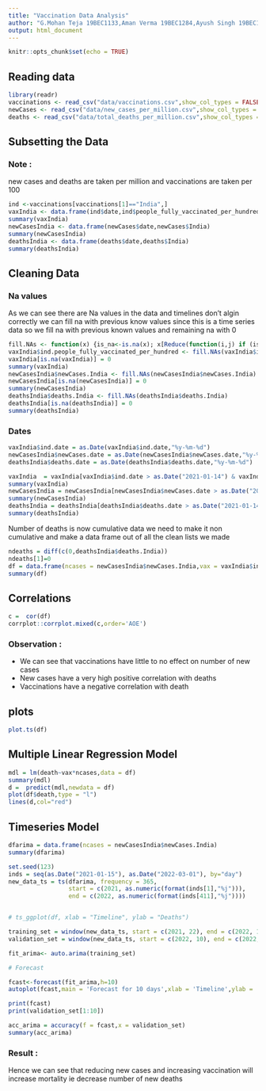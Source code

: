 ```yaml
---
title: "Vaccination Data Analysis"
author: "G.Mohan Teja 19BEC1133,Aman Verma 19BEC1284,Ayush Singh 19BEC1032,Janhavi Kulkarni 19BLC1187"
output: html_document
---
```


```r
knitr::opts_chunk$set(echo = TRUE)
```

## Reading data

```r
library(readr)
vaccinations <- read_csv("data/vaccinations.csv",show_col_types = FALSE)
newCases <- read_csv("data/new_cases_per_million.csv",show_col_types = FALSE)
deaths <- read_csv("data/total_deaths_per_million.csv",show_col_types = FALSE)
```

## Subsetting the Data

### Note :

new cases and deaths are taken per million and vaccinations are taken per 100

```r
ind <-vaccinations[vaccinations[1]=="India",]
vaxIndia <- data.frame(ind$date,ind$people_fully_vaccinated_per_hundred)
summary(vaxIndia)
newCasesIndia <- data.frame(newCases$date,newCases$India)
summary(newCasesIndia)
deathsIndia <- data.frame(deaths$date,deaths$India)
summary(deathsIndia)
```

## Cleaning Data

### Na values

As we can see there are Na values in the data and timelines don't algin correctly we can fill na with previous know values since this is a time series data so we fill na with previous known values and remaining na with 0

```r
fill.NAs <- function(x) {is_na<-is.na(x); x[Reduce(function(i,j) if (is_na[j]) i else j, seq_len(length(x)), accumulate=T)]}
vaxIndia$ind.people_fully_vaccinated_per_hundred <- fill.NAs(vaxIndia$ind.people_fully_vaccinated_per_hundred)
vaxIndia[is.na(vaxIndia)] = 0
summary(vaxIndia)
newCasesIndia$newCases.India <- fill.NAs(newCasesIndia$newCases.India)
newCasesIndia[is.na(newCasesIndia)] = 0 
summary(newCasesIndia)
deathsIndia$deaths.India <- fill.NAs(deathsIndia$deaths.India)
deathsIndia[is.na(deathsIndia)] = 0
summary(deathsIndia)
```

### Dates

```r
vaxIndia$ind.date = as.Date(vaxIndia$ind.date,"%y-%m-%d")
newCasesIndia$newCases.date = as.Date(newCasesIndia$newCases.date,"%y-%m-%d")
deathsIndia$deaths.date = as.Date(deathsIndia$deaths.date,"%y-%m-%d")

vaxIndia  = vaxIndia[vaxIndia$ind.date > as.Date("2021-01-14") & vaxIndia$ind.date < as.Date("2022-03-02"),]
summary(vaxIndia)
newCasesIndia = newCasesIndia[newCasesIndia$newCases.date > as.Date("2021-01-14") & newCasesIndia$newCases.date < as.Date("2022-03-02"),]
summary(newCasesIndia)
deathsIndia = deathsIndia[deathsIndia$deaths.date > as.Date("2021-01-14") & deathsIndia$deaths.date < as.Date("2022-03-02"),]
summary(deathsIndia)
```

Number of deaths is now cumulative data we need to make it non cumulative and make a data frame out of all the clean lists we made

```r
ndeaths = diff(c(0,deathsIndia$deaths.India))
ndeaths[1]=0
df = data.frame(ncases = newCasesIndia$newCases.India,vax = vaxIndia$ind.people_fully_vaccinated_per_hundred,death = ndeaths)
summary(df)
```

## Correlations

```r
c =  cor(df)
corrplot::corrplot.mixed(c,order='AOE')
```

### Observation :

-   We can see that vaccinations have little to no effect on number of new cases\
-   New cases have a very high positive correlation with deaths
-   Vaccinations have a negative correlation with death

## plots

```r
plot.ts(df)
```

## Multiple Linear Regression Model

```r
mdl = lm(death~vax*ncases,data = df)
summary(mdl)
d =  predict(mdl,newdata = df)
plot(df$death,type = "l")
lines(d,col="red")
```

## Timeseries Model

```r
dfarima = data.frame(ncases = newCasesIndia$newCases.India)
summary(dfarima)

set.seed(123)
inds = seq(as.Date("2021-01-15"), as.Date("2022-03-01"), by="day")
new_data_ts = ts(dfarima, frequency = 365,
                 start = c(2021, as.numeric(format(inds[1],"%j"))),
                 end = c(2022, as.numeric(format(inds[411],"%j"))))


# ts_ggplot(df, xlab = "Timeline", ylab = "Deaths")

training_set = window(new_data_ts, start = c(2021, 22), end = c(2022, 10))
validation_set = window(new_data_ts, start = c(2022, 10), end = c(2022,60 ))

fit_arima<- auto.arima(training_set)

# Forecast

fcast<-forecast(fit_arima,h=10)
autoplot(fcast,main = 'Forecast for 10 days',xlab = 'Timeline',ylab = 'New Cases')

print(fcast)
print(validation_set[1:10])

acc_arima = accuracy(f = fcast,x = validation_set)
summary(acc_arima)
```

### Result :

Hence we can see that reducing new cases and increasing vaccination will increase mortality ie decrease number of new deaths
